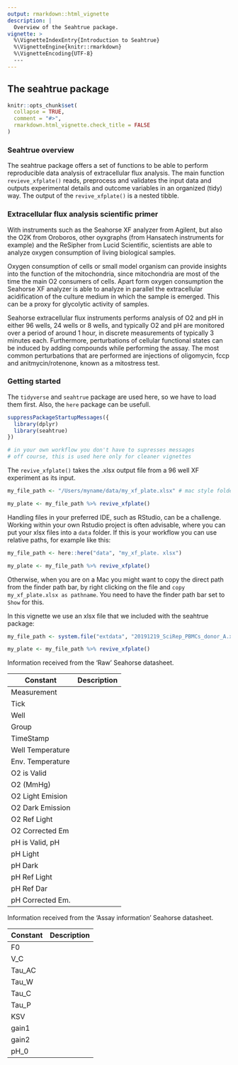 ```yaml
---
output: rmarkdown::html_vignette
description: |
  Overview of the Seahtrue package.
vignette: >
  %\VignetteIndexEntry{Introduction to Seahtrue}
  %\VignetteEngine{knitr::rmarkdown}
  %\VignetteEncoding{UTF-8}
  ---
---
```

## The seahtrue package

```r
knitr::opts_chunk$set(
  collapse = TRUE,
  comment = "#>",
  rmarkdown.html_vignette.check_title = FALSE
)
```

### Seahtrue overview

The seahtrue package offers a set of functions to be able to perform reproducible data analysis of extracellular flux analysis. The main function `revieve_xfplate()` reads, preprocess and validates the input data and outputs experimental details and outcome variables in an organized (tidy) way. The output of the `revive_xfplate()` is a nested tibble.

### Extracellular flux analysis scientific primer

With instruments such as the Seahorse XF analyzer from Agilent, but also the O2K from Oroboros, other oyxgraphs (from Hansatech instruments for example) and the ReSipher from Lucid Scientific, scientists are able to analyze oxygen consumption of living biological samples. 

Oxygen consumption of cells or small model organism can provide insights into the function of the mitochondria, since mitochondria are most of the time the main O2 consumers of cells. Apart form oxygen consumption the Seahorse XF analyzer is able to analyze in parallel the extracellular acidification of the culture medium in which the sample is emerged. This can be a proxy for glycolytic activity of samples. 

Seahorse extracellular flux instruments performs analysis of O2 and pH in either 96 wells, 24 wells or 8 wells, and typically O2 and pH are monitored over a period of around 1 hour, in discrete measurements of typically 3 minutes each. Furthermore, perturbations of cellular functional states can be induced by adding compounds while performing the assay. The most common perturbations that are performed are injections of oligomycin, fccp and anitmycin/rotenone, known as a mitostress test. 

### Getting started

The `tidyverse` and `seahtrue` package are used here, so we have to load them first. Also, the `here` package can be usefull.

```r
suppressPackageStartupMessages({
  library(dplyr)
  library(seahtrue)
})

# in your own workflow you don't have to supresses messages 
# off course, this is used here only for cleaner vignettes


```

The `revive_xfplate()` takes the .xlsx output file from a 96 well XF experiment as its input.

```r
my_file_path <- "/Users/myname/data/my_xf_plate.xlsx" # mac style folder path

my_plate <- my_file_path %>% revive_xfplate()

```

Handling files in your preferred IDE, such as RStudio, can be a challenge. Working within your own Rstudio project is often advisable, where you can put your xlsx files into a `data` folder. If this is your workflow you can use relative paths, for example like this:

```r
my_file_path <- here::here("data", "my_xf_plate. xlsx")

my_plate <- my_file_path %>% revive_xfplate()

```

Otherwise, when you are on a Mac you might want to copy the direct path from the finder path bar, by right clicking on the file and `copy my_xf_plate.xlsx as pathname`. You need to have the finder path bar set to `Show` for this. 

In this vignette we use an xlsx file that we included with the seahtrue package:

```r
my_file_path <- system.file("extdata", "20191219_SciRep_PBMCs_donor_A.xlsx", package = "seahtrue")

my_plate <- my_file_path %>% revive_xfplate()

```


Information received from the 'Raw' Seahorse datasheet.

|     Constant     |  Description |
|------------------|--------------|
| Measurement      |              |
| Tick             |              |
| Well             |              |
| Group            |              |
| TimeStamp        |              |
| Well Temperature |              |
| Env. Temperature |              |
| O2 is Valid      |              |
| O2 (MmHg)        |              |
| O2 Light Emision |              |
| O2 Dark Emission |              |
| O2 Ref Light     |              |
| O2 Corrected Em  |              |
| pH is Valid, pH  |              |
| pH Light         |              |
| pH Dark          |              |
| pH Ref Light     |              |
| pH Ref Dar       |              |
| pH Corrected Em. |              |

Information received from the 'Assay information' Seahorse datasheet.

| Constant | Description |
|----------|-------------|
| F0       |             |
| V_C      |             |
| Tau_AC   |             |
| Tau_W    |             |
| Tau_C    |             |
| Tau_P    |             |
| KSV      |             |
| gain1    |             |
| gain2    |             |
| pH_0     |             |

